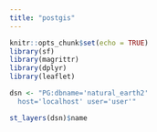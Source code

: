 ```yaml
---
title: "postgis"
---
```


```r
knitr::opts_chunk$set(echo = TRUE)
library(sf)
library(magrittr)
library(dplyr)
library(leaflet)
```

```r
dsn <- "PG:dbname='natural_earth2'
  host='localhost' user='user'"

st_layers(dsn)$name
```